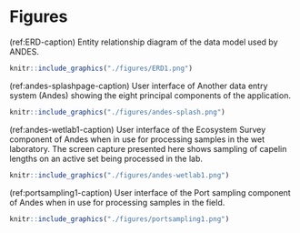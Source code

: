 # Figures

(ref:ERD-caption) Entity relationship diagram of the data model used by ANDES.

```r
knitr::include_graphics("./figures/ERD1.png")
```
\clearpage

(ref:andes-splashpage-caption) User interface of Another data entry system (Andes) showing the eight principal components of the application.

```r
knitr::include_graphics("./figures/andes-splash.png")
```
\clearpage


(ref:andes-wetlab1-caption) User interface of the Ecosystem Survey component of Andes when in use for processing samples in the wet laboratory. The screen capture presented here shows sampling of capelin lengths on an active set being processed in the lab.

```r
knitr::include_graphics("./figures/andes-wetlab1.png")
```
\clearpage

(ref:portsampling1-caption) User interface of the Port sampling component of Andes when in use for processing samples in the field.

```r
knitr::include_graphics("./figures/portsampling1.png")
```
\clearpage

